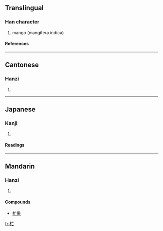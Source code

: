 ==Translingual==
===Han character===
{{Han char|rn=75|rad=木|as=03|sn=7|four=|canj=木卜女 (DYV)}}
# mango (mangifera indica)
====References====
{{Han ref|kx=0513.011|hdz=21161.100|uh=6767|ud=26471}}

----
==Cantonese==
===Hanzi===
{{yue-hanzi|jyut=|y=mōng}}
# {{defn|Cantonese}}

----
==Japanese==
===Kanji===
{{ja-kanji|grade=|rs=木03}}
# {{defn|Japanese}} 
====Readings====
{{ja-readings|on=[[まん]] (man)|kun=}}

----
==Mandarin==
===Hanzi===
{{cmn-hanzi|pin=[[mǎ]] (ma3), [[máng]] (mang2)|wg=ma<sup>3</sup>, mang<sup>2</sup>}}
# {{defn|Mandarin}}

====Compounds====
*[[杧果]]

[[fr:杧]]